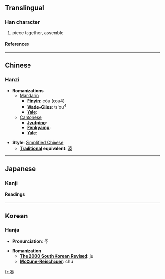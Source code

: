 {{see|湊}}

==Translingual==
===Han character===
{{Han char|rad=冫|as=09|sn=11|four=|canj=戈一手大大 (IMQKK)}}
# piece together, assemble
====References====
{{Han ref|kx=0133.091|dkj=01683|dj=0297.140|hdz=10299.140|uh=51D1|ud=20945}}
----

==Chinese==
===Hanzi===


* '''Romanizations'''
** [[Mandarin]]
*** '''[[Pinyin]]''': còu (cou4)
*** '''[[Wade-Giles]]''': ts'ou<sup>4</sup>
*** '''[[Yale]]''': 
**[[Cantonese]]
***'''[[Jyutping]]''':
***'''[[Penkyamp]]''': 
***'''[[Yale]]''': 

* '''Style''': [[Simplified Chinese]] 
** '''[[Traditional Chinese|Traditional]] equivalent''': [[湊]]


----
==Japanese==
===Kanji===
{{ja-kanji|grade=|rs=冫09}}
====Readings====
{{ja-readings|on=[[そう]] (sō)|kun=[[みなと]] (minato), [[あつまる]] (atsumaru)}}


----
==Korean==
===Hanja===

* '''Pronunciation''': 주

* '''Romanization'''
** '''[[The 2000 South Korean Revised Romanization|The 2000 South Korean Revised]]''': ju
** '''[[McCune-Reischauer]]''': chu


[[fr:凑]]